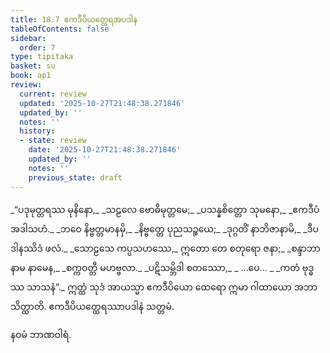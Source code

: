 ```yaml
---
title: 18.7 ဧကဒီပိယတ္ထေရအပဒါန
tableOfContents: false
sidebar:
  order: 7
type: tipitaka
basket: su
book: ap1
review:
  current: review
  updated: '2025-10-27T21:48:38.271846'
  updated_by: ''
  notes: ''
  history:
  - state: review
    date: '2025-10-27T21:48:38.271846'
    updated_by: ''
    notes: ''
    previous_state: draft
---
```



<ReviewStatus review={frontmatter.review} showDetails={true} />

<HypothesisAnnotation frontmatter={frontmatter} />

<DynamicBreadcrumb />

<Division number="30" book="ap1" e="ch" v="20" p="210">

<Paragraph number="2551" type="verses" book="ap1">
_“ပဒုမုတ္တရဿ မုနိနော,_  
_သဠလေ ဗောဓိမုတ္တမေ;_  
_ပသန္နစိတ္တော သုမနော,_  
_ဧကဒီပံ အဒါသဟံ._  

</Paragraph>

</Division>
<Division number="31" book="ap1" e="ch" v="20" p="210">

<Paragraph number="2552" type="verses" book="ap1">
_ဘဝေ နိဗ္ဗတ္တမာနမှိ,_  
_နိဗ္ဗတ္တေ ပုညသဉ္စယေ;_  
_ဒုဂ္ဂတိံ နာဘိဇာနာမိ,_  
_ဒီပဒါနဿိဒံ ဖလံ._  

</Paragraph>

</Division>
<Division number="32" book="ap1" e="ch" v="20" p="210">

<Paragraph number="2553" type="verses" book="ap1">
_သောဠသေ ကပ္ပသဟဿေ,_  
ဣတော တေ စတုရော ဇနာ;_  
_စန္ဒာဘာ နာမ နာမေန,_  
_စက္ကဝတ္တီ မဟဗ္ဗလာ._  

</Paragraph>

</Division>
<Division number="33" book="ap1" e="ch" v="20" p="210">

<Paragraph number="2554" type="verses" book="ap1">
_ပဋိသမ္ဘိဒါ စတဿော,_  
_ …ပေ… _  
_ကတံ ဗုဒ္ဓဿ သာသနံ”._  

</Paragraph>

<Paragraph number="2555" book="ap1">
ဣတ္ထံ သုဒံ အာယသ္မာ ဧကဒီပိယော ထေရော ဣမာ ဂါထာယော အဘာသိတ္ထာတိ.

</Paragraph>
</Division>

<Paragraph number="2556" type="center" book="ap1">
ဧကဒီပိယတ္ထေရဿာပဒါနံ သတ္တမံ.

  
နဝမံ ဘာဏဝါရံ.
</Paragraph>